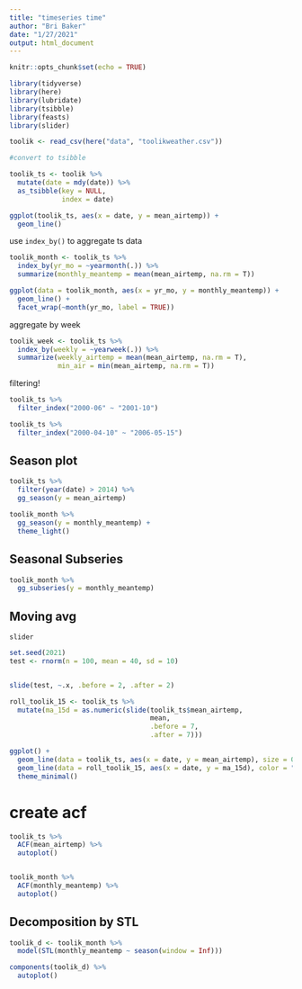 ```yaml
---
title: "timeseries time"
author: "Bri Baker"
date: "1/27/2021"
output: html_document
---
```


```r
knitr::opts_chunk$set(echo = TRUE)

library(tidyverse)
library(here)
library(lubridate)
library(tsibble)
library(feasts)
library(slider)

```


```r
toolik <- read_csv(here("data", "toolikweather.csv"))


```

```r
#convert to tsibble

toolik_ts <- toolik %>% 
  mutate(date = mdy(date)) %>% 
  as_tsibble(key = NULL,
             index = date)

ggplot(toolik_ts, aes(x = date, y = mean_airtemp)) +
  geom_line()
```
 use `index_by()` to aggregate ts data
 
```r
toolik_month <- toolik_ts %>% 
  index_by(yr_mo = ~yearmonth(.)) %>% 
  summarize(monthly_meantemp = mean(mean_airtemp, na.rm = T))

ggplot(data = toolik_month, aes(x = yr_mo, y = monthly_meantemp)) +
  geom_line() +
  facet_wrap(~month(yr_mo, label = TRUE))
```
 
 aggregate by week
 
 
```r
toolik_week <- toolik_ts %>% 
  index_by(weekly = ~yearweek(.)) %>% 
  summarize(weekly_airtemp = mean(mean_airtemp, na.rm = T),
            min_air = min(mean_airtemp, na.rm = T))


```
 
filtering! 

```r
toolik_ts %>% 
  filter_index("2000-06" ~ "2001-10")

toolik_ts %>% 
  filter_index("2000-04-10" ~ "2006-05-15")

```


## Season plot

```r

toolik_ts %>% 
  filter(year(date) > 2014) %>% 
  gg_season(y = mean_airtemp)


```


```r
toolik_month %>% 
  gg_season(y = monthly_meantemp) +
  theme_light()
```


## Seasonal Subseries

```r
toolik_month %>% 
  gg_subseries(y = monthly_meantemp)
```


## Moving avg

`slider`

```r
set.seed(2021)
test <- rnorm(n = 100, mean = 40, sd = 10)


slide(test, ~.x, .before = 2, .after = 2)

```



```r
roll_toolik_15 <- toolik_ts %>% 
  mutate(ma_15d = as.numeric(slide(toolik_ts$mean_airtemp,
                                   mean,
                                   .before = 7,
                                   .after = 7)))

ggplot() +
  geom_line(data = toolik_ts, aes(x = date, y = mean_airtemp), size = 0.2, color = "gray") +
  geom_line(data = roll_toolik_15, aes(x = date, y = ma_15d), color = "orange")+
  theme_minimal()

```


# create acf

```r
toolik_ts %>% 
  ACF(mean_airtemp) %>% 
  autoplot()


toolik_month %>% 
  ACF(monthly_meantemp) %>% 
  autoplot()


```

## Decomposition by STL

```r
toolik_d <- toolik_month %>% 
  model(STL(monthly_meantemp ~ season(window = Inf)))

components(toolik_d) %>% 
  autoplot()
```


